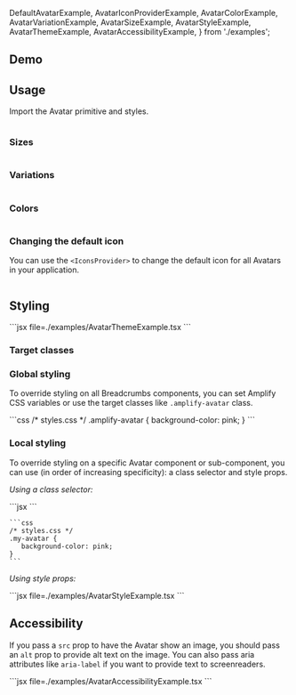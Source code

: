 

  DefaultAvatarExample,
  AvatarIconProviderExample,
  AvatarColorExample,
  AvatarVariationExample,
  AvatarSizeExample,
  AvatarStyleExample,
  AvatarThemeExample,
  AvatarAccessibilityExample,
} from './examples';

## Demo

<AvatarDemo />

## Usage

Import the Avatar primitive and styles.

<Example>
  <View>
    <DefaultAvatarExample />
  </View>
  
  <ExampleCode>

```jsx file=./examples/DefaultAvatarExample.tsx

```

  </ExampleCode>
</Example>

### Sizes

<Example>
  <View>
    <AvatarSizeExample />
  </View>
  
  <ExampleCode>

```jsx file=./examples/AvatarSizeExample.tsx

```

  </ExampleCode>
</Example>


### Variations

<Example>
  <View>
    <AvatarVariationExample />
  </View>
  
  <ExampleCode>

```jsx file=./examples/AvatarVariationExample.tsx

```

  </ExampleCode>
</Example>


### Colors

<Example>
  <View>
    <AvatarColorExample />
  </View>
  
  <ExampleCode>

```jsx file=./examples/AvatarColorExample.tsx

```

  </ExampleCode>
</Example>

### Changing the default icon

You can use the `<IconsProvider>` to change the default icon for all Avatars in your application. 

<Example>
  <View>
    <AvatarIconProviderExample />
  </View>
  
  <ExampleCode>

```jsx file=./examples/AvatarIconProviderExample.tsx

```

  </ExampleCode>
</Example>

## Styling

<ThemeExample component="Avatar">

<Example>
  <AvatarThemeExample />
  
  <ExampleCode>
  ```jsx file=./examples/AvatarThemeExample.tsx
  ```
  </ExampleCode>
</Example>
</ThemeExample>

### Target classes

<ComponentStyleDisplay componentName="Avatar" />

### Global styling

To override styling on all Breadcrumbs components, you can set Amplify CSS variables or use the target classes like `.amplify-avatar` class.

<Example>
  <ExampleCode>
    ```css
    /* styles.css */
    .amplify-avatar {
      background-color: pink;
    }
    ```
  </ExampleCode>
</Example>

### Local styling

To override styling on a specific Avatar component or sub-component, you can use (in order of increasing specificity): a class selector and style props.

_Using a class selector:_

<Example>
  <ExampleCode>
    ```jsx
    <Avatar className="my-avatar" />
    ```
  
    ```css
    /* styles.css */
    .my-avatar {
       background-color: pink;
    }
    ```
  </ExampleCode>
</Example>

_Using style props:_

<Example>
  <AvatarStyleExample />
  
  <ExampleCode>
  ```jsx file=./examples/AvatarStyleExample.tsx
  ```
  </ExampleCode>
</Example>


## Accessibility

If you pass a `src` prop to have the Avatar show an image, you should pass an `alt` prop to provide alt text on the image. You can also pass aria attributes like `aria-label` if you want to provide text to screenreaders. 

<Example>
  <AvatarAccessibilityExample />
  
  <ExampleCode>
  ```jsx file=./examples/AvatarAccessibilityExample.tsx
  ```
  </ExampleCode>
</Example>

